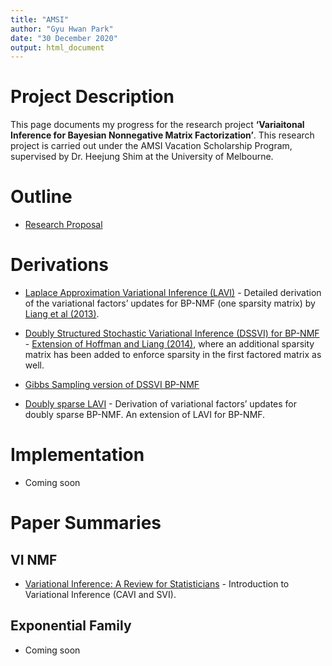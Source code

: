 ```yaml
---
title: "AMSI"
author: "Gyu Hwan Park"
date: "30 December 2020"
output: html_document
---
```


# Project Description

This page documents my progress for the research project **'Variaitonal Inference for Bayesian Nonnegative Matrix Factorization'**. This research project is carried out under the AMSI Vacation Scholarship Program, supervised by Dr. Heejung Shim at the University of Melbourne.

# Outline

* [Research Proposal](assets/VI_proposal.pdf)


# Derivations

* [Laplace Approximation Variational Inference (LAVI)](assets/LAVI_BP-NMF.pdf) - Detailed derivation of the variational factors' updates for BP-NMF (one sparsity matrix) by [Liang et al (2013)](https://www.semanticscholar.org/paper/Beta-Process-Sparse-Nonnegative-Matrix-for-Music-Liang-Hoffman/9ca3a99a33d3275837488e7558cb93bb387ea9cf).

* [Doubly Structured Stochastic Variational Inference (DSSVI) for BP-NMF](assets/DSSVI.pdf) - [Extension of Hoffman and Liang (2014)](https://arxiv.org/abs/1411.1804), where an additional sparsity matrix has been added to enforce sparsity in the first factored matrix as well.

* [Gibbs Sampling version of DSSVI BP-NMF](assets/gibbs_DSSVI.pdf)

* [Doubly sparse LAVI](assets/doubly_sparse_LAVI.pdf) - Derivation of variational factors' updates for doubly sparse BP-NMF. An extension of LAVI for BP-NMF.

# Implementation

* Coming soon


# Paper Summaries

## VI NMF

* [Variational Inference: A Review for Statisticians](vi_review_summary.html) - Introduction to Variational Inference (CAVI and SVI).


## Exponential Family

* Coming soon